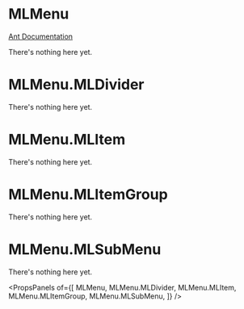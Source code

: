 
# MLMenu

[Ant Documentation](https://3x.ant.design/components/menu)

There's nothing here yet.


# MLMenu.MLDivider

There's nothing here yet.

# MLMenu.MLItem

There's nothing here yet.

# MLMenu.MLItemGroup

There's nothing here yet.

# MLMenu.MLSubMenu

There's nothing here yet.

<PropsPanels of={[
  MLMenu,
  MLMenu.MLDivider,
  MLMenu.MLItem,
  MLMenu.MLItemGroup,
  MLMenu.MLSubMenu,
]} />
